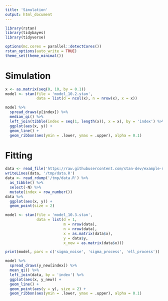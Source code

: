 ```yaml
---
title: 'Simulation'
output: html_document
---
```


```r
library(rstan)
library(tidybayes)
library(tidyverse)

options(mc.cores = parallel::detectCores())
rstan_options(auto_write = TRUE)
theme_set(theme_minimal())
```

# Simulation

```r
x <- as.matrix(seq(0, 10, by = 0.1))
model <- stan(file = 'model_10.2.stan',
              data = list(d = ncol(x), n = nrow(x), x = x))
```

```r
model %>%
  spread_draws(y[index]) %>%
  median_qi() %>%
  left_join(tibble(index = seq(1, length(x)), x = x), by = 'index') %>%
  ggplot(aes(x, y)) +
  geom_line() +
  geom_ribbon(aes(ymin = .lower, ymax = .upper), alpha = 0.1)
```

# Fitting

```r
data <- read_file('https://raw.githubusercontent.com/stan-dev/example-models/master/misc/gaussian-process/gp-fit.data.R')
writeLines(data, '/tmp/data.R')
data <- read_rdump('/tmp/data.R') %>%
  as_tibble() %>%
  select(-N) %>%
  mutate(index = row_number())
data %>%
  ggplot(aes(x, y)) +
  geom_point(size = 2)
```

```r
model <- stan(file = 'model_10.3.stan',
              data = list(d = 1,
                          m = nrow(data),
                          n = nrow(data),
                          x = as.matrix(data$x),
                          y = data$y,
                          x_new = as.matrix(data$x)))
```

```r
print(model, pars = c('sigma_noise', 'sigma_process', 'ell_process'))
```

```r
model %>%
  spread_draws(y_new[index]) %>%
  mean_qi() %>%
  left_join(data, by = 'index') %>%
  ggplot(aes(x, y_new)) +
  geom_line() +
  geom_point(aes(y = y), size = 2) +
  geom_ribbon(aes(ymin = .lower, ymax = .upper), alpha = 0.1)
```
